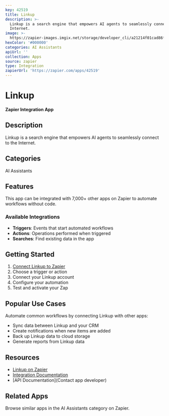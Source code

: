 ```yaml
---
key: 42519
title: Linkup
description: >-
  Linkup is a search engine that empowers AI agents to seamlessly connect to the
  Internet.
image: >-
  https://zapier-images.imgix.net/storage/developer_cli/a21214f01cad86f4ed200ee96b2ee10b.png?auto=format%2Ccompress&ixlib=python-3.0.0&q=50
hexColor: '#000000'
categories: AI Assistants
apiUrl: ''
collection: Apps
source: zapier
type: Integration
zapierUrl: 'https://zapier.com/apps/42519'
---
```

# Linkup

**Zapier Integration App**

## Description

Linkup is a search engine that empowers AI agents to seamlessly connect to the Internet.

## Categories

AI Assistants

## Features

This app can be integrated with 7,000+ other apps on Zapier to automate workflows without code.

### Available Integrations

- **Triggers**: Events that start automated workflows
- **Actions**: Operations performed when triggered
- **Searches**: Find existing data in the app

## Getting Started

1. [Connect Linkup to Zapier](https://zapier.com/apps/42519)
2. Choose a trigger or action
3. Connect your Linkup account
4. Configure your automation
5. Test and activate your Zap

## Popular Use Cases

Automate common workflows by connecting Linkup with other apps:

- Sync data between Linkup and your CRM
- Create notifications when new items are added
- Back up Linkup data to cloud storage
- Generate reports from Linkup data

## Resources

- [Linkup on Zapier](https://zapier.com/apps/42519)
- [Integration Documentation](https://zapier.com/apps/42519/integrations)
- [API Documentation](Contact app developer)

## Related Apps

Browse similar apps in the AI Assistants category on Zapier.

